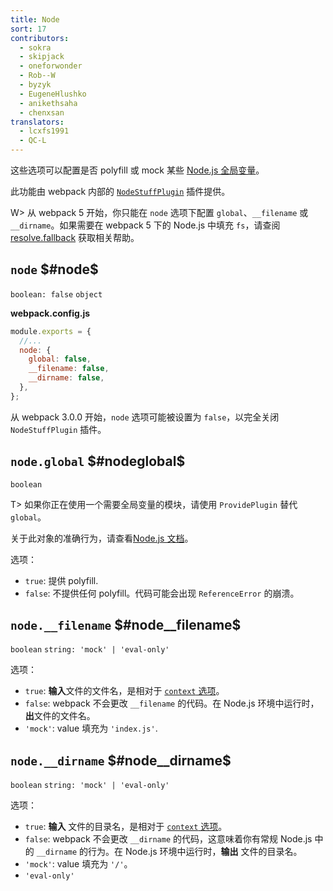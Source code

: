 ```yaml
---
title: Node
sort: 17
contributors:
  - sokra
  - skipjack
  - oneforwonder
  - Rob--W
  - byzyk
  - EugeneHlushko
  - anikethsaha
  - chenxsan
translators:
  - lcxfs1991
  - QC-L
---
```


这些选项可以配置是否 polyfill 或 mock 某些 [Node.js 全局变量](https://nodejs.org/docs/latest/api/globals.html)。

此功能由 webpack 内部的 [`NodeStuffPlugin`](https://github.com/webpack/webpack/blob/master/lib/NodeStuffPlugin.js) 插件提供。

W> 从 webpack 5 开始，你只能在 `node` 选项下配置 `global`、`__filename` 或 `__dirname`。如果需要在 webpack 5 下的 Node.js 中填充 `fs`，请查阅 [resolve.fallback](/configuration/resolve/#resolvefallback) 获取相关帮助。

## `node` $#node$

`boolean: false` `object`

**webpack.config.js**

```javascript
module.exports = {
  //...
  node: {
    global: false,
    __filename: false,
    __dirname: false,
  },
};
```

从 webpack 3.0.0 开始，`node` 选项可能被设置为 `false`，以完全关闭 `NodeStuffPlugin` 插件。

## `node.global` $#nodeglobal$

`boolean`

T> 如果你正在使用一个需要全局变量的模块，请使用 `ProvidePlugin` 替代 `global`。

关于此对象的准确行为，请查看[Node.js 文档](https://nodejs.org/api/globals.html#globals_global)。

选项：

- `true`: 提供 polyfill.
- `false`: 不提供任何 polyfill。代码可能会出现 `ReferenceError` 的崩溃。

## `node.__filename` $#node__filename$

`boolean` `string: 'mock' | 'eval-only'`

选项：

- `true`: **输入**文件的文件名，是相对于 [`context` 选项](/configuration/entry-context/#context)。
- `false`: webpack 不会更改 `__filename` 的代码。在 Node.js 环境中运行时，**出**文件的文件名。
- `'mock'`: value 填充为 `'index.js'`.

## `node.__dirname` $#node__dirname$

`boolean` `string: 'mock' | 'eval-only'`

选项：

- `true`: **输入** 文件的目录名，是相对于 [`context` 选项](/configuration/entry-context/#context)。
- `false`: webpack 不会更改 `__dirname` 的代码，这意味着你有常规 Node.js 中的 `__dirname` 的行为。在 Node.js 环境中运行时，**输出** 文件的目录名。
- `'mock'`: value 填充为 `'/'`。
- `'eval-only'`
